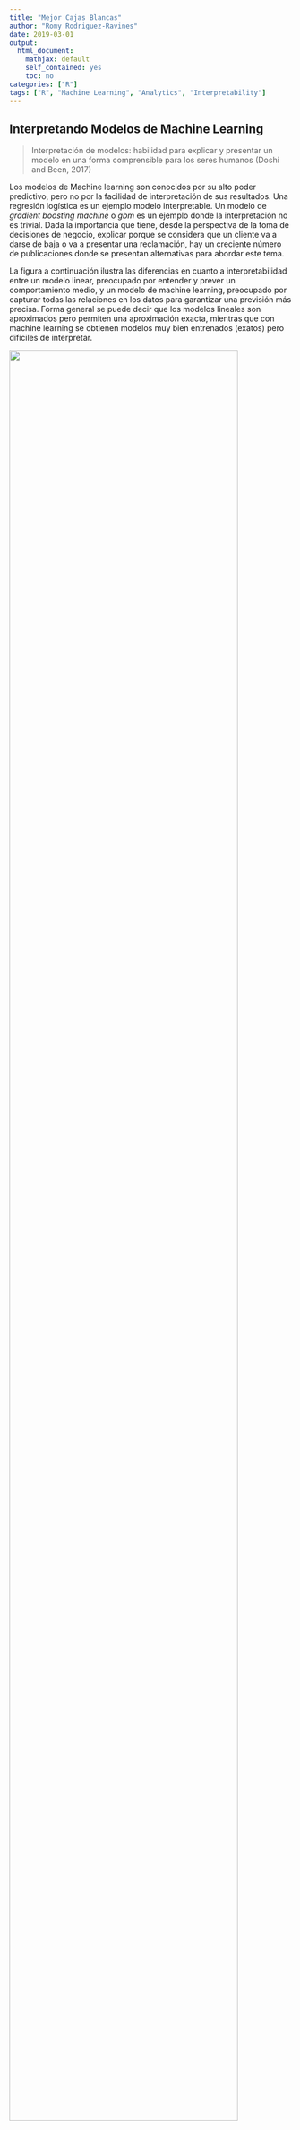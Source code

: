 ```yaml
---
title: "Mejor Cajas Blancas"
author: "Romy Rodriguez-Ravines"
date: 2019-03-01
output:
  html_document:
    mathjax: default
    self_contained: yes
    toc: no
categories: ["R"]
tags: ["R", "Machine Learning", "Analytics", "Interpretability"]
---
```




## Interpretando Modelos de Machine Learning


> Interpretación de modelos: habilidad para explicar y presentar un modelo en una forma comprensible para los seres humanos (Doshi and Been, 2017)

Los modelos de Machine learning son conocidos por su alto poder predictivo, pero no por la facilidad de interpretación de sus resultados. Una regresión logística es un ejemplo modelo interpretable. Un modelo de _gradient boosting machine_ o _gbm_ es un ejemplo donde la interpretación no es trivial. Dada la importancia que tiene, desde la perspectiva de la toma de decisiones de negocio, explicar porque se considera que un cliente va a darse de baja o va a presentar una reclamación, hay un creciente número de publicaciones donde se presentan alternativas para abordar este tema.

La figura a continuación ilustra las diferencias en cuanto a interpretabilidad entre un modelo linear, preocupado por entender y prever un comportamiento medio, y un modelo de machine learning, preocupado por capturar todas las relaciones en los datos para garantizar una previsión más precisa. Forma general se puede decir que los modelos lineales son aproximados pero permiten una aproximación exacta, mientras que con machine learning se obtienen modelos muy bien entrenados (exatos) pero difíciles de interpretar.


<img src='booklet01.png' alt=" " style="width:90%;">


### Alcance (Scope) de la Interpretación

La interpretación de los modelos se puede realizar con dos perspectivas:

1. Interpretación **GLOBAL**. Permite explicar la interacción entre la variable respuesta (_target_) y las variables explicativas (_features_) utilizando el **conjunto de datos completo**.

1. Interpretación **LOCAL**. Permite explicar la interacción entre la variable respuesta (_target_) y las variables explicativas (_features_) para una única observación o **individuo**.

<img src='booklet02.png' alt=" " style="width:80%;">


### Herramientas

Algunas de las herramientas disponibles para interpretar modelos **caja negra** son (no es una lista exhaustiva):

#### Interpretación Global

 * **Importancia de cada variable** _Feature importance_:¿Cuáles son las variables (_features_) más importantes?

 * **Efecto de cada variable**_Feature effects_: ¿Cómo influye una característica en la predicción? - Efectos locales acumulados (_ALE_), gráficos de dependencia parcial (_PDP_) y curvas de expectativa condicional individuales (_ICE_) -
 
 
#### Interpretación Local 


 * **Model-Agnostic** _Explanations for single predictions_: ¿Cómo afectan los valores de cada variable a la predicción puntual? - Algunas opciones: _LIME_, _Shapley value_ , _BreakDown_.

 * **Árboles sustitutos** _Surrogate trees_: ¿Podemos aproximar el modelo de caja negra subyacente con un árbol de decisión corto?
 

### Opciones en R

En _R_ se dispone de varias opciones para aproximar "cajas blancas" a partir de las "cajas negras" (los modelos complejos de machine learning)


* **predict.xgb.Booster: Predict method for eXtreme Gradient Boosting model** Permite calcular las aportaciones de cada característica  a las previsiones individuales. Tiene dos opciones: calcular los valores  _shap_ o utilizar un árbol medio (aproximado)

* **xgboostExplainer: makes XGBoost interpretable**^[https://medium.com/applied-data-science/new-r-package-the-xgboost-explainer-51dd7d1aa211] es un paquete de _R_ que intenta hacer un modelo de _XGBoost_ tan "transparente"" como el árbol de decisión único. La idea básica de este enfoque es sumar las contribuciones que tiene cada árbol ensamblado. Vale la pena señalar que el impacto de una característica o variable depende de la ruta específica que la observación toma a través del conjunto de árboles, por lo que no se puede asociar a un parámetro estático.


* **iml: Interpretable Machine Learning**^[ https://cran.r-project.org/web/packages/iml/vignettes/intro.html] es un paquete de _R_ que proporciona varias herramientas para analizar y entender modelos de Machine Learning. En particular, para la interpretación de previsiones individuales ofrece tres opciones: _Lime_, _Shap_ y _Surrogate trees_.

* **DALEX: Descriptive mAchine Learning EXplanations**^[https://pbiecek.github.io/DALEX_docs/] es un paquete de _R_ que proporciona un conjunto de herramientas que ayudan a comprender cómo funcionan los modelos complejos. Tiene dos aplicaciones: (1) Entender el modelo en sí mismo, y (2) Entender las previsiones individuales. 

Para ayudar en la interpretación de las previsiones indivuduales, DALEX hace uso de _Break Down: Model Agnostic Explainers for Individual Predictions_^[https://pbiecek.github.io/breakDown/]. Se trata de un enfoque conocido como _model agnostic_ porque usa modelos auxiliares (y no el propio modelo) para aproximar la interpretación de resultados. 


### Procedimiento con DALEX

Todas las alternativas de interpretación de resultados individuales son computacionalmente costosas. Por ejemplo, usando _DALEX_, se requieren 2 minutos para desglosar una previsión basada en 20 variables. Sin embargo, se requieren 10 minutos para desglosar una única prevsión basada en 50 variables^[Aumentando las variables de 20 a 50 (x2.5), aumenta 5 veces el tiempo computacional.]. En otras palabras, el tiempo necesario aumenta exponencialmente con la coplejidad del modelo.

Por dicho motivo, utilizamos un procedimiento aproximado para interpretar los resultados del modelo:

 1.  Clasificamos el TOP 2.5% de Clientes con mayor probabilidad de fuga en 15 _clusters_ (grupos homogéneos) utilizando todas las características más importantes hasta el 75%^[Tanto el número de clusters como el cut-off en el gain para seleccionar variables son parametrizables].
 1. Utilizamos el _explainer_ de _DALEX_  para desglosar la previsión de cada uno de los clientes tipo (medoide) de cada cluster.
 1. Asumimos que la explicatividad del medoide es extensible a todos los miembros de su grupo.
 
 
 Este enfoque ofrece ventajas como:
 
 1. Ejecutar los procedimientos en tiempo asumibles en el entorno de producción.
 1. Proporcionar una buena aproximación a la interpretación de la previsión individual de todos los clientes.
 1. Proporcionar una interpretación agnóstica del modelo, priorizando las variables más importantes en la construcción de la previsión.


<img src='cluster1.png' alt=" " style="width:40%;">
<img src='cluster3.png' alt=" " style="width:40%;">
<img src='cluster10.png' alt=" " style="width:40%;">
<img src='cluster15.png' alt=" " style="width:40%;">



### Procedimiento con xgboostExplainer

Esta opción es computacionalmente menos costosa y permite aproximar la interpretación de todas las previsiones de un lote de, por ejemplo, 7000 clientes en minutos. Además de ofrecer el peso de cada característica en cada previsión individual, ofrece un presentación gráfica muy similar a la proporcionada por DALEX.

Para facilitar la interpretación de resultados, se recomienda utilizar un modelo simplificado donde participen las variables que conttribuyan con, por ejemplo, el 75% del gain del modelo.




<img src='booklet04.png' alt=" " style="width:40%;">
<img src='booklet03.png' alt=" " style="width:60%;">



Nota: Algunos recomiendan usar directamente la funición predict del xgboost con la opcion contrib=TRUE antes que las funciones del XGBoostExplainer. (ver aqui^[https://www.reddit.com/r/learnmachinelearning/comments/9n2kq2/fyi_for_those_of_you_using_the_xgboostexplainer/])


#### Ejemplo



### Anexo


